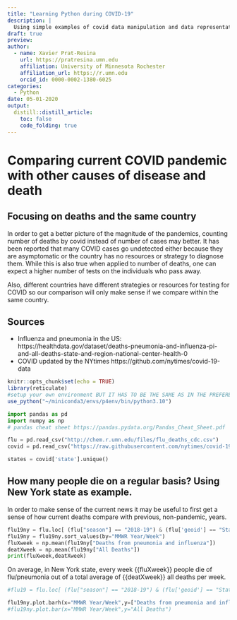 ```yaml
---
title: "Learning Python during COVID-19"
description: |
  Using simple examples of covid data manipulation and data representation for my independent study learning Python.
draft: true
preview: 
author:
  - name: Xavier Prat-Resina 
    url: https://pratresina.umn.edu
    affiliation: University of Minnesota Rochester
    affiliation_url: https://r.umn.edu
    orcid_id: 0000-0002-1380-6025
categories:
  - Python
date: 05-01-2020
output:
  distill::distill_article:
    toc: false
    code_folding: true
---
```


# Comparing current COVID pandemic with other causes of disease and death 

## Focusing on deaths and the same country

In order to get a better picture of the magnitude of the pandemics, 
counting number of deaths by covid instead of number of cases may better. 
It has been reported that many COVID cases go undetected either because they are asymptomatic or the country has no resources or strategy to diagnose them. While this is also true when applied to number of deaths, one can expect a higher number of tests on the individuals who pass away.

Also, different countries have different strategies or resources for testing for COVID so our comparison will only make sense if we compare within the same country.

## Sources

* Influenza and pneumonia in the US: https://healthdata.gov/dataset/deaths-pneumonia-and-influenza-pi-and-all-deaths-state-and-region-national-center-health-0
* COVID updated by the NYtimes https://github.com/nytimes/covid-19-data

```r
knitr::opts_chunk$set(echo = TRUE)
library(reticulate)
#setup your own environment BUT IT HAS TO BE THE SAME AS IN THE PREFERENCES ENVIRONMENT
use_python("~/miniconda3/envs/p4env/bin/python3.10")
```


```python
import pandas as pd
import numpy as np
# pandas cheat sheet https://pandas.pydata.org/Pandas_Cheat_Sheet.pdf

flu = pd.read_csv("http://chem.r.umn.edu/files/flu_deaths_cdc.csv")
covid = pd.read_csv("https://raw.githubusercontent.com/nytimes/covid-19-data/master/us-states.csv")

states = covid['state'].unique()
```

## How many people die on a regular basis? Using New York state as example.

In order to make sense of the current news it may be useful to first get a sense of how current deaths compare with previous, non-pandemic, years.

```python
flu19ny = flu.loc[ (flu["season"] == "2018-19") & (flu['geoid'] == "State") & (flu["State"] == "New York")]
flu19ny = flu19ny.sort_values(by="MMWR Year/Week")
fluXweek = np.mean(flu19ny["Deaths from pneumonia and influenza"])
deatXweek = np.mean(flu19ny["All Deaths"])
print(fluXweek,deatXweek)
```

On average, in New York state, every week {{fluXweek}} people die of flu/pneumonia out of a total average of {{deatXweek}} all deaths per week.

```python
#flu19 = flu.loc[ (flu["season"] == "2018-19") & (flu['geoid'] == "State") ]

flu19ny.plot.barh(x="MMWR Year/Week",y=["Deaths from pneumonia and influenza","All Deaths"],figsize=(15,15))
#flu19ny.plot.bar(x="MMWR Year/Week",y="All Deaths")
```
